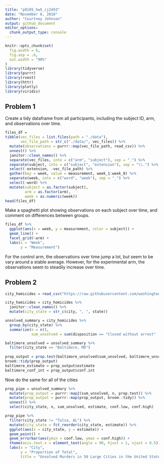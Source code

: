 ```yaml
---
title: "p8105_hw5_cj2493"
date: "November 6, 2018"
author: "Courtney Johnson"
output: github_document
editor_options: 
  chunk_output_type: console
---
```


```r
knitr::opts_chunk$set(
  fig.width = 6,
  fig.asp = .6,
  out.width = "90%"
)
library(tidyverse)
library(purrr)
library(rvest)
library(httr)
library(plotly)
library(viridis)
```

## Problem 1

Create a tidy dataframe from all participants, including the subject ID, arm, and observations over time.

```r
files_df = 
tibble(vec_files = list.files(path = "./data"), 
       vec_file_path = str_c("./data/", vec_files)) %>%
  mutate(observations = purrr::map(vec_file_path, read_csv)) %>%
  unnest() %>%
  janitor::clean_names() %>%
  separate(vec_files, into = c("arm", "subject"), sep = "_") %>%
  separate(subject, into = c("subject", "extension"), sep = "\\.") %>%
  select(-extension, -vec_file_path) %>%
  gather(key = week, value = measurement, week_1:week_8) %>%
  separate(week, into = c("word", "week"), sep = "_") %>%
  select(-word) %>%
  mutate(subject = as.factor(subject),
         arm = as.factor(arm),
         week = as.numeric(week)) 
head(files_df)
```

Make a spaghetti plot showing observations on each subject over time, and comment on differences between groups.

```r
files_df %>%
  ggplot(aes(x = week, y = measurement, color = subject)) +
  geom_line() +
  facet_grid(~arm) +
  labs(x = "Week",
       y = "Measurement")
```

For the control arm, the observations over time jump a lot, but seem to be vary around a stable average. However, for the experimental arm, the observations seem to steadily increase over time. 

## Problem 2


```r
city_homicides = read_csv("https://raw.githubusercontent.com/washingtonpost/data-homicides/master/homicide-data.csv") 

city_homicides = city_homicides %>%
  janitor::clean_names() %>%
  mutate(city_state = str_c(city, ", ", state)) 
```


```r
unsolved_summary = city_homicides %>%
  group_by(city_state) %>% 
  summarize(n = n(),
            sum_unsolved = sum(disposition == "Closed without arrest" | disposition == "Open/No arrest"))

baltimore_unsolved = unsolved_summary %>%
  filter(city_state == "Baltimore, MD")
 
prop_output = prop.test(baltimore_unsolved$sum_unsolved, baltimore_unsolved$n)
broom::tidy(prop_output)
baltimore_estimate = prop_output$estimate
baltimore_conf_int = prop_output$conf.int
```

Now do the same for all of the cities


```r
prop_pipe = unsolved_summary %>%
  mutate(prop_output = purrr::map2(sum_unsolved, n, prop.test)) %>%
  mutate(prop_output = purrr::map(prop_output, broom::tidy)) %>%
  unnest() %>%
  select(city_state, n, sum_unsolved, estimate, conf.low, conf.high)
```


```r
prop_pipe %>%
  filter(city_state != "Tulsa, AL") %>%
  mutate(city_state = fct_reorder(city_state, estimate)) %>%
  ggplot(aes(x = city_state, y = estimate)) +
  geom_point() +
  geom_errorbar(aes(ymin = conf.low, ymax = conf.high)) +
  theme(axis.text.x = element_text(angle = 90, hjust = 1, vjust = 0.5)) +
  labs(x = "City", 
       y = "Proportion of Total",
       title = "Unsolved Murders in 50 Large Cities in the United States")
```

